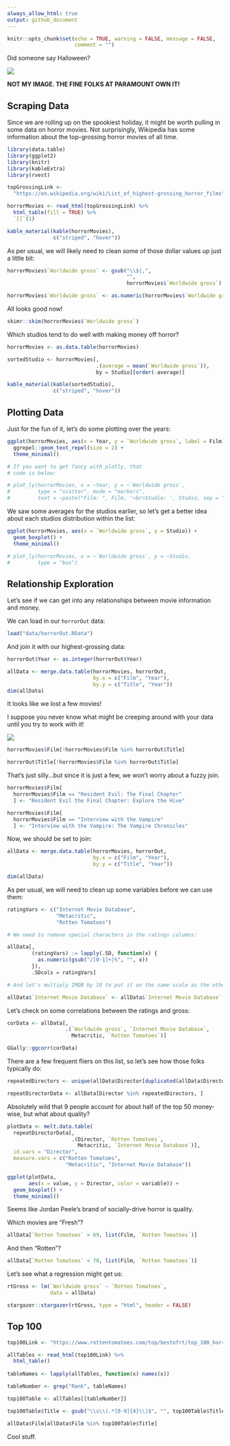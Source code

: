 ```yaml
---
always_allow_html: true
output: github_document
---
```


```r
knitr::opts_chunk$set(echo = TRUE, warning = FALSE, message = FALSE, 
                      comment = "")
```

Did someone say Halloween?

![](images/jason.gif)

**NOT MY IMAGE. THE FINE FOLKS AT PARAMOUNT OWN IT!**

## Scraping Data

Since we are rolling up on the spookiest holiday, it might be worth pulling in some data on horror movies. Not surprisingly, Wikipedia has some information about the top-grossing horror movies of all time.

```r
library(data.table)
library(ggplot2)
library(knitr)
library(kableExtra)
library(rvest)

topGrossingLink <- 
  "https://en.wikipedia.org/wiki/List_of_highest-grossing_horror_films"

horrorMovies <- read_html(topGrossingLink) %>% 
  html_table(fill = TRUE) %>% 
  `[[`(1)

kable_material(kable(horrorMovies), 
               c("striped", "hover"))
```

As per usual, we will likely need to clean some of those dollar values up just a little bit:

```r
horrorMovies$`Worldwide gross` <- gsub("\\$|,", 
                                       "", 
                                       horrorMovies$`Worldwide gross`)

horrorMovies$`Worldwide gross` <- as.numeric(horrorMovies$`Worldwide gross`)
```

All looks good now!

```r
skimr::skim(horrorMovies$`Worldwide gross`)
```

Which studios tend to do well with making money off horror?

```r
horrorMovies <- as.data.table(horrorMovies)

sortedStudio <- horrorMovies[, 
                             .(average = mean(`Worldwide gross`)), 
                             by = Studio][order(-average)]

kable_material(kable(sortedStudio), 
               c("striped", "hover"))
```


## Plotting Data

Just for the fun of it, let's do some plotting over the years:

```r
ggplot(horrorMovies, aes(x = Year, y = `Worldwide gross`, label = Film)) +
  ggrepel::geom_text_repel(size = 2) +
  theme_minimal()

# If you want to get fancy with plotly, that
# code is below:

# plot_ly(horrorMovies, x = ~Year, y = ~`Worldwide gross`,
#         type = "scatter", mode = "markers",
#         text = ~paste("Film: ", Film, '<br>Studio: ', Studio, sep = ""))
```

We saw some averages for the studios earlier, so let's get a better idea about each studios distribution within the list:

```r
ggplot(horrorMovies, aes(x = `Worldwide gross`, y = Studio)) +
  geom_boxplot() + 
  theme_minimal()

# plot_ly(horrorMovies, x = ~`Worldwide gross`, y = ~Studio, 
#         type = "box")
```

## Relationship Exploration

Let's see if we can get into any relationships between movie information and money.

We can load in our `horrorOut` data:

```r
load("data/horrorOut.RData")
```

And join it with our highest-grossing data:

```r
horrorOut$Year <- as.integer(horrorOut$Year)

allData <- merge.data.table(horrorMovies, horrorOut, 
                            by.x = c("Film", "Year"), 
                            by.y = c("Title", "Year"))
dim(allData)
```

It looks like we lost a few movies!

I suppose you never know what might be creeping around with your data until you try to work with it!

![](images/pennywise.gif)

```r
horrorMovies$Film[!horrorMovies$Film %in% horrorOut$Title]

horrorOut$Title[!horrorMovies$Film %in% horrorOut$Title]
```

That's just silly...but since it is just a few, we won't worry about a fuzzy join.

```r
horrorMovies$Film[
  horrorMovies$Film == "Resident Evil: The Final Chapter"
  ] <- "Resident Evil the Final Chapter: Explore the Hive"

horrorMovies$Film[
  horrorMovies$Film == "Interview with the Vampire"
  ] <- "Interview with the Vampire: The Vampire Chronicles"
```

Now, we should be set to join:

```r
allData <- merge.data.table(horrorMovies, horrorOut, 
                            by.x = c("Film", "Year"), 
                            by.y = c("Title", "Year"))

dim(allData)
```

As per usual, we will need to clean up some variables before we can use them:

```r
ratingVars <- c("Internet Movie Database", 
                "Metacritic", 
                "Rotten Tomatoes")

# We need to remove special characters in the ratings columns:

allData[, 
        (ratingVars) := lapply(.SD, function(x) {
          as.numeric(gsub("/[0-1]+|%", "", x))
        }), 
        .SDcols = ratingVars]

# And let's multiply IMDB by 10 to put it on the same scale as the others:

allData$`Internet Movie Database` <- allData$`Internet Movie Database` * 10
```

Let's check on some correlations between the ratings and gross:

```r
corData <- allData[, 
                   .(`Worldwide gross`, `Internet Movie Database`, 
                     Metacritic, `Rotten Tomatoes`)]

GGally::ggcorr(corData)
```

There are a few frequent fliers on this list, so let's see how those folks typically do:

```r
repeatedDirectors <- unique(allData$Director[duplicated(allData$Director)])

repeatDirectorData <- allData[Director %in% repeatedDirectors, ]
```

Absolutely wild that 9 people account for about half of the top 50 money-wise, but what about quality?

```r
plotData <- melt.data.table(
  repeatDirectorData[, 
                     .(Director, `Rotten Tomatoes`, 
                       Metacritic, `Internet Movie Database`)], 
  id.vars = "Director", 
  measure.vars = c("Rotten Tomatoes", 
                   "Metacritic", "Internet Movie Database"))

ggplot(plotData, 
       aes(x = value, y = Director, color = variable)) + 
  geom_boxplot() +
  theme_minimal()
```

Seems like Jordan Peele's brand of socially-drive horror is quality. 

Which movies are "Fresh"?

```r
allData[`Rotten Tomatoes` > 69, list(Film, `Rotten Tomatoes`)]
```

And then "Rotten"?

```r
allData[`Rotten Tomatoes` < 70, list(Film, `Rotten Tomatoes`)]
```

Let's see what a regression might get us:

```r
rtGross <- lm(`Worldwide gross` ~ `Rotten Tomatoes`, 
              data = allData)
```

```r
stargazer::stargazer(rtGross, type = "html", header = FALSE)
```



## Top 100

```r
top100Link <- "https://www.rottentomatoes.com/top/bestofrt/top_100_horror_movies/"

allTables <- read_html(top100Link) %>% 
  html_table() 
  
tableNames <- lapply(allTables, function(x) names(x))

tableNumber <- grep("Rank", tableNames)

top100Table <- allTables[[tableNumber]]

top100Table$Title <- gsub("\\s\\(.*[0-9]{4}\\)$", "", top100Table$Title)

allData$Film[allData$Film %in% top100Table$Title]
```

Cool stuff.